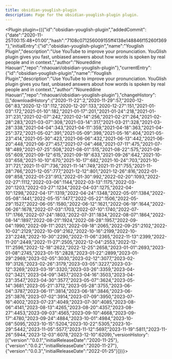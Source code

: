 ---
title: obsidian-youglish-plugin
description: Page for the obsidian-youglish-plugin plugin.
---


<Plugin plugin={({"id":"obsidian-youglish-plugin","addedCommit":{"date":"2020-11-25T00:15:48+01:00","hash":"7108c071256009155ff4138e148846f15260f369"},"initialEntry":{"id":"obsidian-youglish-plugin","name":"Youglish Plugin","description":"Use YouTube to improve your pronunciation. YouGlish plugin gives you fast, unbiased answers about how words is spoken by real people and in context.","author":"Noureddine Haouari","repo":"nhaouari/obsidian-youglish-plugin"},"currentEntry":{"id":"obsidian-youglish-plugin","name":"Youglish Plugin","description":"Use YouTube to improve your pronunciation. YouGlish plugin gives you fast, unbiased answers about how words is spoken by real people and in context.","author":"Noureddine Haouari","repo":"nhaouari/obsidian-youglish-plugin"},"changeHistory":[],"downloadHistory":{"2020-11-22":2,"2020-11-29":57,"2020-12-06":83,"2020-12-13":112,"2020-12-20":133,"2020-12-27":151,"2021-01-03":172,"2021-01-10":182,"2021-01-17":201,"2021-01-24":218,"2021-01-31":231,"2021-02-07":242,"2021-02-14":256,"2021-02-21":264,"2021-02-28":283,"2021-03-07":308,"2021-03-14":317,"2021-03-21":328,"2021-03-28":338,"2021-04-04":343,"2021-04-11":359,"2021-04-18":363,"2021-04-25":372,"2021-05-02":391,"2021-05-09":398,"2021-05-16":404,"2021-05-23":414,"2021-05-30":423,"2021-06-06":432,"2021-06-13":442,"2021-06-20":448,"2021-06-27":457,"2021-07-04":468,"2021-07-11":475,"2021-07-18":489,"2021-07-25":508,"2021-08-01":515,"2021-08-22":575,"2021-09-05":609,"2021-09-12":615,"2021-09-19":633,"2021-09-26":642,"2021-10-03":658,"2021-10-10":670,"2021-10-17":682,"2021-10-24":703,"2021-10-31":721,"2021-11-07":736,"2021-11-14":749,"2021-11-21":755,"2021-11-28":766,"2021-12-05":777,"2021-12-12":801,"2021-12-26":816,"2022-01-09":858,"2022-01-23":913,"2022-01-30":992,"2022-02-20":1093,"2022-02-27":1112,"2022-03-06":1144,"2022-03-13":1175,"2022-03-20":1203,"2022-03-27":1234,"2022-04-03":1275,"2022-04-10":1298,"2022-04-17":1319,"2022-04-24":1348,"2022-05-01":1384,"2022-05-08":1441,"2022-05-15":1477,"2022-05-22":1506,"2022-05-29":1527,"2022-06-05":1580,"2022-06-12":1621,"2022-06-19":1644,"2022-06-26":1678,"2022-07-03":1703,"2022-07-10":1740,"2022-07-17":1766,"2022-07-24":1803,"2022-07-31":1834,"2022-08-07":1864,"2022-08-14":1897,"2022-08-21":1924,"2022-08-28":1957,"2022-09-04":1990,"2022-09-11":2021,"2022-09-18":2065,"2022-09-25":2102,"2022-10-02":2129,"2022-10-09":2162,"2022-10-16":2199,"2022-10-23":2248,"2022-10-30":2290,"2022-11-06":2365,"2022-11-13":2399,"2022-11-20":2449,"2022-11-27":2505,"2022-12-04":2553,"2022-12-11":2596,"2022-12-18":2622,"2022-12-25":2658,"2023-01-01":2693,"2023-01-08":2745,"2023-01-15":2828,"2023-01-22":2899,"2023-01-29":2969,"2023-02-05":3030,"2023-02-12":3077,"2023-02-19":3126,"2023-02-26":3179,"2023-03-05":3227,"2023-03-12":3269,"2023-03-19":3320,"2023-03-26":3359,"2023-04-02":3421,"2023-04-09":3457,"2023-04-16":3503,"2023-04-23":3547,"2023-04-30":3577,"2023-05-07":3624,"2023-05-14":3681,"2023-05-21":3712,"2023-05-28":3755,"2023-06-04":3787,"2023-06-11":3814,"2023-06-18":3846,"2023-06-25":3876,"2023-07-02":3914,"2023-07-09":3950,"2023-07-16":4002,"2023-07-23":4049,"2023-07-30":4085,"2023-08-06":4141,"2023-08-13":4265,"2023-08-20":4357,"2023-08-27":4453,"2023-09-03":4565,"2023-09-10":4668,"2023-09-17":4780,"2023-09-24":4884,"2023-10-01":4984,"2023-10-08":5095,"2023-10-15":5204,"2023-10-22":5305,"2023-10-29":5442,"2023-11-05":5577,"2023-11-12":5697,"2023-11-19":5811,"2023-11-26":5944,"2023-12-03":6078,"2023-12-10":6209},"versionHistory":[{"version":"0.0.1","initialReleaseDate":"2020-11-25"},{"version":"0.0.2","initialReleaseDate":"2020-11-27"},{"version":"0.0.3","initialReleaseDate":"2022-01-25"}]})}></Plugin>